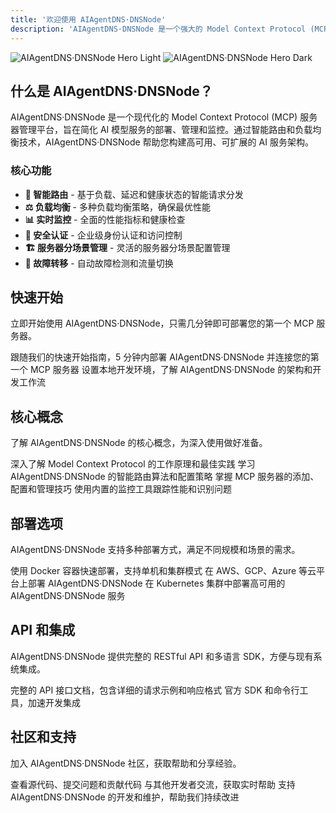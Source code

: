 ```yaml
---
title: '欢迎使用 AIAgentDNS·DNSNode'
description: 'AIAgentDNS·DNSNode 是一个强大的 Model Context Protocol (MCP) 服务器管理平台，提供智能路由、负载均衡和实时监控功能'
---
```


<img className="block dark:hidden" src="/images/hero-light.png" alt="AIAgentDNS·DNSNode Hero Light" />
<img className="hidden dark:block" src="/images/hero-dark.png" alt="AIAgentDNS·DNSNode Hero Dark" />

## 什么是 AIAgentDNS·DNSNode？

AIAgentDNS·DNSNode 是一个现代化的 Model Context Protocol (MCP) 服务器管理平台，旨在简化 AI 模型服务的部署、管理和监控。通过智能路由和负载均衡技术，AIAgentDNS·DNSNode 帮助您构建高可用、可扩展的 AI 服务架构。

### 核心功能

- **🚀 智能路由** - 基于负载、延迟和健康状态的智能请求分发
- **⚖️ 负载均衡** - 多种负载均衡策略，确保最优性能
- **📊 实时监控** - 全面的性能指标和健康检查
- **🔐 安全认证** - 企业级身份认证和访问控制
- **🏗️ 服务器分场景管理** - 灵活的服务器分场景配置管理
- **🔄 故障转移** - 自动故障检测和流量切换

## 快速开始

立即开始使用 AIAgentDNS·DNSNode，只需几分钟即可部署您的第一个 MCP 服务器。

<CardGroup cols={2}>
  <Card title="5 分钟快速部署" icon="rocket" href="/zh/quickstart">
    跟随我们的快速开始指南，5 分钟内部署 AIAgentDNS·DNSNode 并连接您的第一个 MCP 服务器
  </Card>
  <Card title="开发环境搭建" icon="code" href="/zh/development/getting-started">
    设置本地开发环境，了解 AIAgentDNS·DNSNode 的架构和开发工作流
  </Card>
</CardGroup>

## 核心概念

了解 AIAgentDNS·DNSNode 的核心概念，为深入使用做好准备。

<CardGroup cols={2}>
  <Card title="MCP 协议介绍" icon="network-wired" href="/zh/concepts/mcp-protocol">
    深入了解 Model Context Protocol 的工作原理和最佳实践
  </Card>
  <Card title="智能路由机制" icon="route" href="/zh/features/smart-routing">
    学习 AIAgentDNS·DNSNode 的智能路由算法和配置策略
  </Card>
  <Card title="服务器管理" icon="server" href="/zh/features/server-management">
    掌握 MCP 服务器的添加、配置和管理技巧
  </Card>
  <Card title="监控与分析" icon="chart-line" href="/zh/features/monitoring">
    使用内置的监控工具跟踪性能和识别问题
  </Card>
</CardGroup>

## 部署选项

AIAgentDNS·DNSNode 支持多种部署方式，满足不同规模和场景的需求。

<CardGroup cols={3}>
  <Card title="Docker 部署" icon="docker" href="/zh/configuration/docker-setup">
    使用 Docker 容器快速部署，支持单机和集群模式
  </Card>
  <Card title="云服务部署" icon="cloud" href="/zh/deployment/cloud">
    在 AWS、GCP、Azure 等云平台上部署 AIAgentDNS·DNSNode
  </Card>
  <Card title="Kubernetes" icon="dharmachakra" href="/zh/deployment/kubernetes">
    在 Kubernetes 集群中部署高可用的 AIAgentDNS·DNSNode 服务
  </Card>
</CardGroup>

## API 和集成

AIAgentDNS·DNSNode 提供完整的 RESTful API 和多语言 SDK，方便与现有系统集成。

<CardGroup cols={2}>
  <Card title="API 参考文档" icon="code" href="/zh/api-reference/introduction">
    完整的 API 接口文档，包含详细的请求示例和响应格式
  </Card>
  <Card title="SDK 和工具" icon="toolbox" href="/zh/sdk">
    官方 SDK 和命令行工具，加速开发集成
  </Card>
</CardGroup>

## 社区和支持

加入 AIAgentDNS·DNSNode 社区，获取帮助和分享经验。

<CardGroup cols={2}>
  <Card title="GitHub 仓库" icon="github" href="https://github.com/mcphub/mcphub">
    查看源代码、提交问题和贡献代码
  </Card>
  <Card title="Discord 社区" icon="discord" href="https://discord.gg/mcphub">
    与其他开发者交流，获取实时帮助
  </Card>
  <Card title="Sponsor" icon="heart" href="https://ko-fi.com/samanhappy">
    支持 AIAgentDNS·DNSNode 的开发和维护，帮助我们持续改进
  </Card>
</CardGroup>
